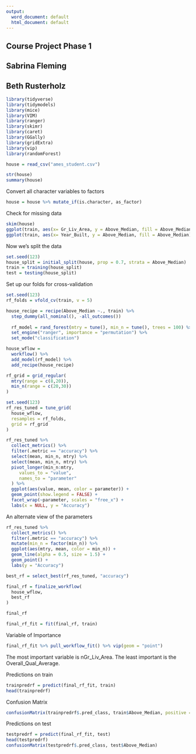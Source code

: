 ```yaml
---
output:
  word_document: default
  html_document: default
---
```

## Course Project Phase 1
## Sabrina Fleming
## Beth Rusterholz


```r
library(tidyverse)
library(tidymodels)
library(mice)
library(VIM)
library(ranger)
library(skimr)
library(caret)
library(GGally)
library(gridExtra)
library(vip)
library(randomForest)
```

```r
house = read_csv("ames_student.csv")
```

```r
str(house)
summary(house)
```

Convert all character variables to factors

```r
house = house %>% mutate_if(is.character, as_factor)
```


Check for missing data

```r
skim(house)
ggplot(train, aes(x= Gr_Liv_Area, y = Above_Median, fill = Above_Median)) + geom_boxplot() + xlab("Great Living Area") + ylab("Above Median") + ggtitle("Above Median based on Great Living Area")
ggplot(train, aes(x= Year_Built, y = Above_Median, fill = Above_Median)) + geom_boxplot() + xlab("Year Built") + ylab("Above Median") + ggtitle("Above Median based on Year Built")

```

Now we's split the data

```r
set.seed(123)
house_split = initial_split(house, prop = 0.7, strata = Above_Median)
train = training(house_split)
test = testing(house_split)
```

Set up our folds for cross-validation

```r
set.seed(123)
rf_folds = vfold_cv(train, v = 5)
```

```r
house_recipe = recipe(Above_Median ~., train) %>%
  step_dummy(all_nominal(), -all_outcomes()) 
 
  rf_model = rand_forest(mtry = tune(), min_n = tune(), trees = 100) %>%
  set_engine("ranger", importance = "permutation") %>%
  set_mode("classification")

house_wflow =
  workflow() %>%
  add_model(rf_model) %>%
  add_recipe(house_recipe)

rf_grid = grid_regular(
  mtry(range = c(8,20)),
  min_n(range = c(20,30))
)

set.seed(123)
rf_res_tuned = tune_grid(
  house_wflow,
  resamples = rf_folds,
  grid = rf_grid
)
```

```r
rf_res_tuned %>%
  collect_metrics() %>%
  filter(.metric == "accuracy") %>%
  select(mean, min_n, mtry) %>%
  select(mean, min_n, mtry) %>%
  pivot_longer(min_n:mtry,
     values_to = "value",
     names_to = "parameter"
  ) %>%
  ggplot(aes(value, mean, color = parameter)) +
  geom_point(show.legend = FALSE) +
  facet_wrap(~parameter, scales = "free_x") +
  labs(x = NULL, y = "Accuracy")
```


An alternate view of the parameters


```r
rf_res_tuned %>%
  collect_metrics() %>%
  filter(.metric == "accuracy") %>%
  mutate(min_n = factor(min_n)) %>%
  ggplot(aes(mtry, mean, color = min_n)) +
  geom_line(alpha = 0.5, size = 1.5) +
  geom_point() +
  labs(y = "Accuracy")
```

```r
best_rf = select_best(rf_res_tuned, "accuracy")

final_rf = finalize_workflow(
  house_wflow,
  best_rf
)

final_rf
```

```r
final_rf_fit = fit(final_rf, train)
```

Variable of Importance

```r
final_rf_fit %>% pull_workflow_fit() %>% vip(geom = "point")
```

The most important variable is nGr_Liv_Area. The least important is the Overall_Qual_Average.


Predictions on train

```r
trainpredrf = predict(final_rf_fit, train)
head(trainpredrf)
```

Confusion Matrix

```r
confusionMatrix(trainpredrf$.pred_class, train$Above_Median, positive = "Yes")
```

Predictions on test

```r
testpredrf = predict(final_rf_fit, test)
head(testpredrf)
confusionMatrix(testpredrf$.pred_class, test$Above_Median)
```



